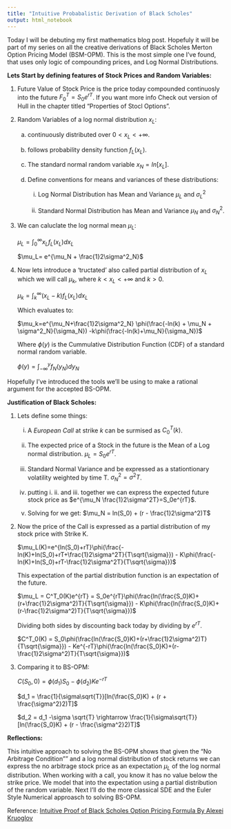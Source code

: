 ---
title: "Intuitive Probabalistic Derivation of Black Scholes"
output: html_notebook
---
Today I will be debuting my first mathematics blog post. Hopefuly it will be part of my series on all the creative derivations of Black Scholes Merton Option Pricing Model (BSM-OPM). This is the most simple one I've found, that uses only logic of compounding prices, and Log Normal Distributions. 

**Lets Start by defining features of Stock Prices and Random Variables:**

1. Future Value of Stock Price is the price today compounded continuosly into the future $F_0^T = S_0e^{rT}$. If you want more info Check out version of Hull in the chapter titled "Properties of Stocl Options".

2. Random Variables of a log normal distribution $x_L$:

    a. continuously distributed over $0<x_L<+\infty$.
  
    b. follows probability density function $f_L(x_L)$.
  
    c. The standard normal random variable $x_N=ln[x_L]$.
  
    d. Define conventions for means and variances of these distributions:
  
        i. Log Normal Distribution has Mean and Variance $\mu_L$ and $\sigma^2_L$
    
        ii. Standard Normal Distribution has Mean and Variance $\mu_N$ and  $\sigma^2_N$.
    
3. We can caluclate the log normal mean $\mu_L$:
 
      $\mu_L= \int_0^\infty{x_Lf_L(x_L)}dx_L$
  
      $\mu_L= e^{\mu_N + \frac{1}2\sigma^2_N}$

4. Now lets introduce a 'tructated' also called partial distribution of $x_L$ which we will call $\mu_k$, where $k<x_L<+\infty$ and $k>0$. 
  
      $\mu_k=\int^\infty_k{(x_L-k)f_L(x_L)}dx_L$
  
      Which evaluates to:
  
      $\mu_k=e^{\mu_N+\frac{1}2\sigma^2_N} \phi(\frac{-ln(k) + \mu_N + \sigma^2_N}{\sigma_N}) -k\phi(\frac{-ln(k)+\mu_N}{\sigma_N})$
  
      Where $\phi(y)$ is the Cummulative Distribution Function (CDF) of a standard normal random variable. 
  
      $\phi(y) = \int^y_{-\infty}f_N(y_N)dy_N$
      
Hopefully I've introduced the tools we'll be using to make a rational argument for the accepted BS-OPM.
  
**Justification of Black Scholes:**

1. Lets define some things:
  
    i. A *European Call* at strike $k$ can be surmised as $C^T_0(k)$.

    ii. The expected price of a Stock in the future is the Mean of a  Log normal distribution. $\mu_L = S_0e^{rT}$.

    iii. Standard Normal Variance and be expressed as a stationtionary volatility weighted by time T. $\sigma^2_N = \sigma^2T$.
  
    iv. putting i. ii. and iii. together we can express the expected future stock price as $e^{\mu_N \frac{1}2\sigma^2T}=S_0e^{rT}$.
    
    v. Solving for we get: $\mu_N = ln(S_0) + (r - \frac{1}2\sigma^2)T$

2. Now the price of the Call is expressed as a partial distribution of my stock price with Strike K. 

    $\mu_L(K)=e^{ln(S_0)+rT}\phi(\frac{-ln(K)+ln(S_0)+rT+\frac{1}2\sigma^2T}{T\sqrt{\sigma}}) - K\phi(\frac{-ln(K)+ln(S_0)+rT-\frac{1}2\sigma^2T}{T\sqrt{\sigma}})$

    This expectation of the partial distribution function is an expectation of the future. 

    $\mu_L = C^T_0(K)e^{rT} = S_0e^{rT}\phi(\frac{ln(\frac{S_0}K)+(r+\frac{1}2\sigma^2)T}{T\sqrt{\sigma}}) - K\phi(\frac{ln(\frac{S_0}K)+(r-\frac{1}2\sigma^2)T}{T\sqrt{\sigma}})$

    Dividing both sides by discounting back today by dividing by $e^{rT}$.

    $C^T_0(K) = S_0\phi(\frac{ln(\frac{S_0}K)+(r+\frac{1}2\sigma^2)T}{T\sqrt{\sigma}}) - Ke^{-rT}\phi(\frac{ln(\frac{S_0}K)+(r-\frac{1}2\sigma^2)T}{T\sqrt{\sigma}})$

3. Comparing it to BS-OPM:

    $C(S_0,0) = \phi(d_1)S_0 - \phi(d_2)Ke^{-rT}$
    
    $d_1 = \frac{1}{\sigma\sqrt{T}}[ln(\frac{S_0}K) + (r + \frac{\sigma^2}2)T]$

    $d_2 = d_1 -\sigma \sqrt{T} \rightarrow \frac{1}{\sigma\sqrt{T}}[ln(\frac{S_0}K) + (r - \frac{\sigma^2}2)T]$

**Reflections:**

This intuitive approach to solving the BS-OPM shows that given the "No Arbitrage Condition"" and a log normal distribution of stock returns we can express the no arbitrage stock price as an expectation $\mu_L$ of the log normal distribution. When working with a call, you know it has no value below the strike price. We model that into the expectation using a partial distribution of the random variable. Next I'll do the more classical SDE and the Euler Style Numerical approasch to solving BS-OPM. 

Reference:
[Intuitive Proof of Black Scholes Option Pricing Formula By Alexei Kruoglov](https://arxiv.org/ftp/physics/papers/0612/0612022.pdf)